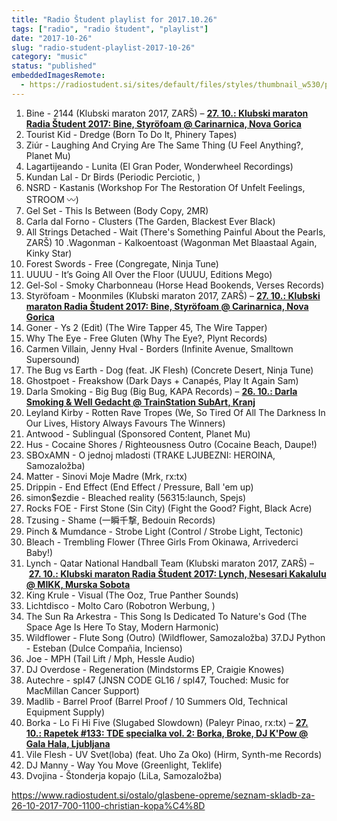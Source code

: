 ```yaml
---
title: "Radio Študent playlist for 2017.10.26"
tags: ["radio", "radio študent", "playlist"]
date: "2017-10-26"
slug: "radio-student-playlist-2017-10-26"
category: "music"
status: "published"
embeddedImagesRemote:
  - https://radiostudent.si/sites/default/files/styles/thumbnail_w530/public/slike/2017-10-26-seznam-skladb-za-26-10-2017-700-1100-christian-kopa%C4%8D-78527.jpeg
---
```



1. Bine - 2144 (Klubski maraton 2017, ZARŠ) – [**27. 10.: Klubski maraton Radia Študent 2017: Bine, Styröfoam @ Carinarnica, Nova Gorica**](https://www.facebook.com/Carinarnica/photos/a.1732068957050563.1073741827.1732056710385121/1938631303060993/?type=3&theater)
2. Tourist Kid - Dredge (Born To Do It, Phinery Tapes)
3. Ziúr - Laughing And Crying Are The Same Thing (U Feel Anything?, Planet Mu)
4. Lagartijeando - Lunita (El Gran Poder, Wonderwheel Recordings)
5. Kundan Lal - Dr Birds (Periodic Perciotic, )
6. NSRD - Kastanis (Workshop For The Restoration Of Unfelt Feelings, STROOM 〰)
7. Gel Set - This Is Between (Body Copy, 2MR)
8. Carla dal Forno - Clusters (The Garden, Blackest Ever Black)
9. All Strings Detached - Wait (There's Something Painful About the Pearls, ZARŠ)
   10 .Wagonman - Kalkoentoast (Wagonman Met Blaastaal Again, Kinky Star)
10. Forest Swords - Free (Congregate, Ninja Tune)
11. UUUU - It’s Going All Over the Floor (UUUU, Editions Mego)
12. Gel-Sol - Smoky Charbonneau (Horse Head Bookends, Verses Records)
13. Styröfoam - Moonmiles (Klubski maraton 2017, ZARŠ) – [**27. 10.: Klubski maraton Radia Študent 2017: Bine, Styröfoam @ Carinarnica, Nova Gorica**](https://www.facebook.com/Carinarnica/photos/a.1732068957050563.1073741827.1732056710385121/1938631303060993/?type=3&theater)
14. Goner - Ys 2 (Edit) (The Wire Tapper 45, The Wire Tapper)
15. Why The Eye - Free Gluten (Why The Eye?, Plynt Records)
16. Carmen Villain, Jenny Hval - Borders (Infinite Avenue, Smalltown Supersound)
17. The Bug vs Earth - Dog (feat. JK Flesh) (Concrete Desert, Ninja Tune)
18. Ghostpoet - Freakshow (Dark Days + Canapés, Play It Again Sam)
19. Darla Smoking - Big Bug (Big Bug, KAPA Records) – [**26. 10.: Darla Smoking & Well Gedacht @ TrainStation SubArt, Kranj**](https://www.facebook.com/events/1109235322512901)
20. Leyland Kirby - Rotten Rave Tropes (We, So Tired Of All The Darkness In Our Lives, History Always Favours The Winners)
21. Antwood - Sublingual (Sponsored Content, Planet Mu)
22. Hus - Cocaine Shores / Righteousness Outro (Cocaine Beach, Daupe!)
23. SBOxAMN - O jednoj mladosti (TRAKE LJUBEZNI: HEROINA, Samozaložba)
24. Matter - Sinovi Moje Madre (Mrk, rx:tx)
25. Drippin - End Effect (End Effect / Pressure, Ball 'em up)
26. simon$ezdie - Bleached reality (56315:launch, Spejs)
27. Rocks FOE - First Stone (Sin City) (Fight the Good? Fight, Black Acre)
28. Tzusing - Shame (一瞬千撃, Bedouin Records)
29. Pinch & Mumdance - Strobe Light (Control / Strobe Light, Tectonic)
30. Bleach - Trembling Flower (Three Girls From Okinawa, Arrivederci Baby!)
31. Lynch - Qatar National Handball Team (Klubski maraton 2017, ZARŠ) – [**27. 10.: Klubski maraton Radia Študent 2017: Lynch, Nesesari Kakalulu @ MIKK, Murska Sobota**](https://www.facebook.com/events/327913724398369)
32. King Krule - Visual (The Ooz, True Panther Sounds)
33. Lichtdisco - Molto Caro (Robotron Werbung, )
34. The Sun Ra Arkestra - This Song Is Dedicated To Nature's God (The Space Age Is Here To Stay, Modern Harmonic)
35. Wildflower - Flute Song (Outro) (Wildflower, Samozaložba) 37.DJ Python - Esteban (Dulce Compañia, Incienso)
36. Joe - MPH (Tail Lift / Mph, Hessle Audio)
37. DJ Overdose - Regeneration (Mindstorms EP, Craigie Knowes)
38. Autechre - spl47 (JNSN CODE GL16 / spl47, Touched: Music for MacMillan Cancer Support)
39. Madlib - Barrel Proof (Barrel Proof / 10 Summers Old, Technical Equipment Supply)
40. Borka - Lo Fi Hi Five (Slugabed Slowdown) (Paleyr Pinao, rx:tx) – **[27. 10.: Rapetek #133: TDE specialka vol. 2: Borka, Broke, DJ K'Pow @ Gala Hala, Ljubljana](https://www.facebook.com/events/120854621954195)**
41. Vile Flesh - UV Svet(loba) (feat. Uho Za Oko) (Hirm, Synth-me Records)
42. DJ Manny - Way You Move (Greenlight, Teklife)
43. Dvojina - Štonderja kopajo (LiLa, Samozaložba)

<https://www.radiostudent.si/ostalo/glasbene-opreme/seznam-skladb-za-26-10-2017-700-1100-christian-kopa%C4%8D>

<div
  style={{
    gridArea: "1/1",
    position: "relative",
    placeItems: "center",
    display: "grid",
  }}
>
  <GatsbyImage
    style={{ marginTop: "2em" }}
    imgStyle={{ border: "3px dotted tomato" }}
    alt=""
    image={getImage(props.remoteImages[0])}
  />
</div>
